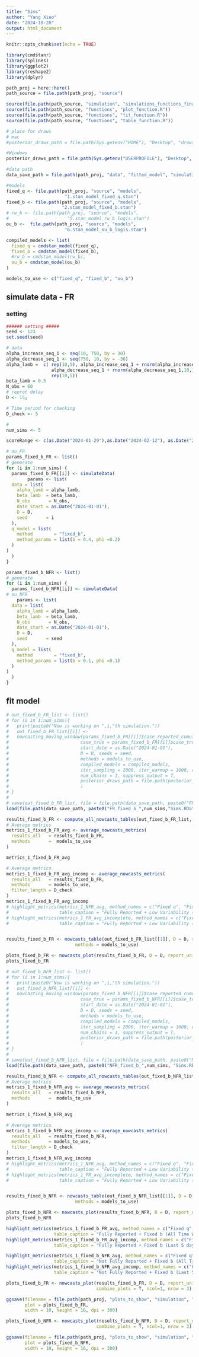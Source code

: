 ```yaml
---
title: "Sims"
author: "Yang Xiao"
date: "2024-10-28"
output: html_document
---
```


```r
knitr::opts_chunk$set(echo = TRUE)

library(cmdstanr)
library(splines)
library(ggplot2)
library(reshape2)
library(dplyr)
```


```r
path_proj = here::here()
path_source = file.path(path_proj, "source")

source(file.path(path_source, "simulation", "simulations_functions_final.R"))
source(file.path(path_source, "functions", "plot_function.R"))
source(file.path(path_source, "functions", "fit_function.R"))
source(file.path(path_source, "functions", "table_function.R"))

# place for draws
# mac
#posterior_draws_path = file.path(Sys.getenv("HOME"), "Desktop", "draws", "testEach")

#Windows
posterior_draws_path = file.path(Sys.getenv("USERPROFILE"), "Desktop", "draws", "multiSims")

#data path
data_save_path = file.path(path_proj, "data", "fitted_model", "simulation", "multiSims","fixed_b")
```

```r
#models
fixed_q <- file.path(path_proj, "source", "models", 
                      "1.stan_model_fixed_q.stan")
fixed_b <- file.path(path_proj, "source", "models", 
                     "2.stan_model_fixed_b.stan")
# rw_b <- file.path(path_proj, "source", "models", 
#                      "5.stan_model_rw_b_logis.stan")
ou_b <-  file.path(path_proj, "source", "models", 
                      "6.stan_model_ou_b_logis.stan")

compiled_models <- list(
  fixed_q = cmdstan_model(fixed_q),
  fixed_b = cmdstan_model(fixed_b),
  #rw_b = cmdstan_model(rw_b),
  ou_b = cmdstan_model(ou_b)
)

models_to_use <- c("fixed_q", "fixed_b", "ou_b")
```


## simulate data - FR

### setting
```r
###### setting #####
seed <- 123
set.seed(seed)

# data
alpha_increase_seq_1 <- seq(10, 750, by = 30)
alpha_decrease_seq_1 <- seq(750, 10, by = -30)
alpha_lamb =  c( rep(10,5), alpha_increase_seq_1 + rnorm(alpha_increase_seq_1,10,10), 
                 alpha_decrease_seq_1 + rnorm(alpha_decrease_seq_1,10,10),
                 rep(10,5))
beta_lamb = 0.5
N_obs = 60
# reprot delay
D <- 15;

# Time period for checking
D_check <- 5

#
num_sims <- 5

scoreRange <- c(as.Date("2024-01-29"),as.Date("2024-02-12"), as.Date("2024-02-26"))
```

```r
# ou_FR
params_fixed_b_FR <- list()
# generate
for (i in 1:num_sims) {
  params_fixed_b_FR[[i]] <- simulateData(
        params <- list(
  data = list(
    alpha_lamb = alpha_lamb,  
    beta_lamb  = beta_lamb,
    N_obs       = N_obs,
    date_start = as.Date("2024-01-01"),
    D = D,
    seed       = i
  ),
  q_model = list(
    method        = "fixed_b",
    method_params = list(b = 0.4, phi =0.2)
  )
)
  )
}
```

```r

params_fixed_b_NFR <- list()
# generate
for (i in 1:num_sims) {
  params_fixed_b_NFR[[i]] <- simulateData(
# ou_NFR
    params <- list(
  data = list(
    alpha_lamb = alpha_lamb,  
    beta_lamb  = beta_lamb,
    N_obs       = N_obs,
    date_start = as.Date("2024-01-01"),
    D = D,
    seed       = seed
  ),
  q_model = list(
    method        = "fixed_b",
    method_params = list(b = 0.1, phi =0.1)
  )
)
  )
}
```


## fit model
```r
# out_fixed_b_FR_list <- list()
# for (i in 1:num_sims){
#   print(paste0("Now is working on ",i,"th simulation."))
#   out_fixed_b_FR_list[[i]] <-
#   nowcasting_moving_window(params_fixed_b_FR[[i]]$case_reported_cumulated, scoreRange = scoreRange,
#                           case_true = params_fixed_b_FR[[i]]$case_true,
#                           start_date = as.Date("2024-01-01"),
#                           D = D, seeds = seed,
#                           methods = models_to_use,
#                           compiled_models = compiled_models,
#                           iter_sampling = 2000, iter_warmup = 1000, refresh = 0,
#                           num_chains = 3, suppress_output = T,
#                           posterior_draws_path = file.path(posterior_draws_path, "fixed_b")
#                           )
# }
# 
# save(out_fixed_b_FR_list, file = file.path(data_save_path, paste0("FR_fixed_b_",num_sims,"Sims.RData")))
load(file.path(data_save_path, paste0("FR_fixed_b_",num_sims,"Sims.RData")))

results_fixed_b_FR <- compute_all_nowcasts_tables(out_fixed_b_FR_list, D, "day", models_to_use)
# Average metrics
metrics_1_fixed_b_FR_avg <- average_nowcasts_metrics(
  results_all   = results_fixed_b_FR,
  methods       =  models_to_use
)

metrics_1_fixed_b_FR_avg

# Average metrics
metrics_1_fixed_b_FR_avg_incomp <- average_nowcasts_metrics(
  results_all   = results_fixed_b_FR,
  methods       = models_to_use,
  filter_length = D_check
)
metrics_1_fixed_b_FR_avg_incomp
# highlight_metrics(metrics_1_NFR_avg, method_names = c("Fixed q", "Fixed b", "Linear b", "OU b"),
#                   table_caption = "Fully Reported + Low Variability (All Time Window)")
# highlight_metrics(metrics_1_FR_avg_incomplete, method_names = c("Fixed q", "Fixed b", "Linear b", "OU b"),
#                   table_caption = "Fully Reported + Low Variability (Last D Time Unit)")


results_fixed_b_FR <- nowcasts_table(out_fixed_b_FR_list[[1]], D = D, report_unit = "day", 
                          methods = models_to_use)

plots_fixed_b_FR <- nowcasts_plot(results_fixed_b_FR, D = D, report_unit = "day", methods = models_to_use)
plots_fixed_b_FR
```   


```r
# out_fixed_b_NFR_list <- list()
# for (i in 1:num_sims){
#   print(paste0("Now is working on ",i,"th simulation."))
#   out_fixed_b_NFR_list[[i]] <-
#   nowcasting_moving_window(params_fixed_b_NFR[[i]]$case_reported_cumulated, scoreRange = scoreRange,
#                           case_true = params_fixed_b_NFR[[i]]$case_true,
#                           start_date = as.Date("2024-01-01"),
#                           D = D, seeds = seed,
#                           methods = models_to_use,
#                           compiled_models = compiled_models,
#                           iter_sampling = 2000, iter_warmup = 1000, refresh = 0,
#                           num_chains = 3, suppress_output = T,
#                           posterior_draws_path = file.path(posterior_draws_path, "fixed_b")
#                           )
# }
# 
# save(out_fixed_b_NFR_list, file = file.path(data_save_path, paste0("NFR_fixed_b_",num_sims, "Sims.RData")))
load(file.path(data_save_path, paste0("NFR_fixed_b_",num_sims, "Sims.RData")))

results_fixed_b_NFR <- compute_all_nowcasts_tables(out_fixed_b_NFR_list, D, "day", models_to_use)
# Average metrics
metrics_1_fixed_b_NFR_avg <- average_nowcasts_metrics(
  results_all   = results_fixed_b_NFR,
  methods       =  models_to_use
)

metrics_1_fixed_b_NFR_avg

# Average metrics
metrics_1_fixed_b_NFR_avg_incomp <- average_nowcasts_metrics(
  results_all   = results_fixed_b_NFR,
  methods       = models_to_use,
  filter_length = D_check
)
metrics_1_fixed_b_NFR_avg_incomp
# highlight_metrics(metrics_1_NFR_avg, method_names = c("Fixed q", "Fixed b", "Linear b", "OU b"),
#                   table_caption = "Fully Reported + Low Variability (All Time Window)")
# highlight_metrics(metrics_1_FR_avg_incomplete, method_names = c("Fixed q", "Fixed b", "Linear b", "OU b"),
#                   table_caption = "Fully Reported + Low Variability (Last D Time Unit)")


results_fixed_b_NFR <- nowcasts_table(out_fixed_b_NFR_list[[1]], D = D, report_unit = "day", 
                          methods = models_to_use)

plots_fixed_b_NFR <- nowcasts_plot(results_fixed_b_NFR, D = D, report_unit = "day", methods = models_to_use)
plots_fixed_b_NFR
```   
```r
highlight_metrics(metrics_1_fixed_b_FR_avg, method_names = c("Fixed q", "Fixed b", "OU b"), date_labels = scoreRange,
                  table_caption = "Fully Reported + Fixed b (All Time Window)")
highlight_metrics(metrics_1_fixed_b_FR_avg_incomp, method_names = c("Fixed q", "Fixed b", "OU b"), date_labels = scoreRange,
                  table_caption = "Fully Reported + Fixed b (Last 5 days)")
```

```r
highlight_metrics(metrics_1_fixed_b_NFR_avg, method_names = c("Fixed q", "Fixed b", "OU b"), date_labels = scoreRange,
                  table_caption = "Not Fully Reported + Fixed b (All Time Window)")
highlight_metrics(metrics_1_fixed_b_NFR_avg_incomp, method_names = c("Fixed q", "Fixed b", "OU b"), date_labels = scoreRange,
                  table_caption = "Not Fully Reported + Fixed b (Last 5 days)")
```


```r
plots_fixed_b_FR <- nowcasts_plot(results_fixed_b_FR, D = D, report_unit = "day", methods = models_to_use,
                                  combine_plots = T, ncol=1, nrow = 3)

ggsave(filename = file.path(path_proj, "plots_to_show", "simulation", "fixed_b", "FR_fixed_b.png"),
       plot = plots_fixed_b_FR,
       width = 10, height = 16, dpi = 300)
```

```r
plots_fixed_b_NFR <- nowcasts_plot(results_fixed_b_NFR, D = D, report_unit = "day", methods = models_to_use,
                                  combine_plots = T, ncol=1, nrow = 3)

ggsave(filename = file.path(path_proj, "plots_to_show", "simulation", "fixed_b", "NFR_fixed_b.png"),
       plot = plots_fixed_b_NFR,
       width = 10, height = 16, dpi = 300)
```
